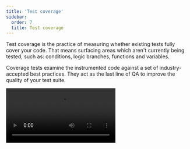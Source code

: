 ```yaml
---
title: 'Test coverage'
sidebar:
  order: 7
  title: Test coverage
---
```


Test coverage is the practice of measuring whether existing tests fully cover your code. That means surfacing areas which aren't currently being tested, such as: conditions, logic branches, functions and variables.

Coverage tests examine the instrumented code against a set of industry-accepted best practices. They act as the last line of QA to improve the quality of your test suite.

<Video src="../_assets/writing-tests/component-test-coverage-whitebg.mp4" />

<If renderer={['react', 'vue', 'svelte']}>

## With Storybook Test

When you run component tests with the [Vitest addon](./vitest-addon.mdx), it can generate a coverage report. The result is summarized in the testing module, showing the percentage of statements covered by your tested stories.

![Screenshot of test module, expanded, showing coverage result](../_assets/writing-tests/addon-test-module-coverage-summary.png)

### Set up

Coverage is included in the Vitest addon and, when enabled, will be calculated when running component tests for your project. To enable coverage, press the edit button (pencil icon) in the testing module and toggle coverage on:

![Screenshot of test module, expanded, showing coverage toggle](../_assets/writing-tests/addon-test-module-edit-coverage.png)

Before coverage can be calculated, you may need to install a support package corresponding to your [coverage provider](#coverage-provider):


{/* prettier-ignore-start */}

<CodeSnippets path="vitest-plugin-install-coverage-support-packages.md" />

{/* prettier-ignore-end */}

### Usage

Because coverage is built into the Vitest addon, you can use it everywhere you run your tests.

#### Storybook UI

When you enable coverage in the Storybook UI, the coverage report will be generated and summarized in the testing module after you run your tests. You can see the percentage of statements covered by your tested stories, as well as whether the coverage meets the [watermarks](#watermarks).

Additionally, the full coverage report will be served at the `/coverage/index.html` route of your running Storybook.

<Callout variant="info" icon="⚠️">

It's important to understand that the coverage reported in the Storybook UI has three important limitations:

1. Coverage is calculated using the stories you've written, not the entire codebase. In other words, it will not include any other Vitest tests.
2. Coverage can only be calculated for all stories in your project, not for an individual story or a group of stories.
3. Coverage is not calculated while watch mode is activated. When coverage is enabled, enabling watch mode will disable coverage.

</Callout>

#### CLI

Like the rest of Storybook Test, coverage is built on top of Vitest. Which means you can generate a coverage report using the [Vitest CLI](https://vitest.dev/guide/cli.html).

Assuming you run your tests with a package script like this:

```json title="package.json"
{
  "scripts": {
    "test-storybook": "vitest --project=storybook"
  }
}
```

Then you can generate a coverage report with:

{/* prettier-ignore-start */}

<CodeSnippets path="vitest-plugin-run-with-coverage.md" />

{/* prettier-ignore-end */}

The coverage report will be saved to the [configured coverage reports directory](https://vitest.dev/config/#coverage-reportsdirectory) (`./coverage`, by default) in your project.

<Callout variant="info">

The above command will only calculate coverage for the stories you've written, not the entire codebase.

Because coverage is most accurate when accounting for all tests in your project, you can also run coverage for all tests in your project with:

```sh
npx vitest --coverage
```

</Callout>

#### Editor extension

Coverage is also available through Vitest's [IDE integrations](https://vitest.dev/guide/ide.html). You can calculate and display coverage results directly in your editor.

![Screenshot of test coverage in VSCode](../_assets/writing-tests/vitest-plugin-vscode-coverage.png)

<Callout variant="info">

Note that this coverage will include _all_ tests in your project, not just the stories you've written.

</Callout>

#### CI

To generate coverage reports in your CI pipeline, you can use the [CLI](#cli).

For example, here's a simplified GitHub Actions workflow that runs your tests and generates a coverage report:

```yaml title=".github/workflows/test-storybook.yml"
name: Storybook Tests
on: push
jobs:
  test:
    steps:
      - uses: actions/checkout@v4
      - uses: actions/setup-node@v4
        with:
          node-version: '20.x'
      - name: Install dependencies
        run: yarn
      - name: Run Storybook tests
        run: yarn test-storybook --coverage
```

For more on testing in CI, see the [Vitest addon docs](./vitest-addon.mdx#ci).

### Configuration

#### Coverage provider

You can choose which provider, [v8](https://v8.dev/blog/javascript-code-coverage) (default) or [Istanbul](https://istanbul.js.org/), to use for coverage calculation by setting the `coverage.provider` option in your Vitest config:

```ts title="vitest.config.ts"
import { defineConfig } from 'vitest/config';

export default defineConfig({
  // ...
  test: {
    // ...
    coverage: {
      // ...
      provider: 'istanbul', // 'v8' is the default
    },
  },
});
```

#### Watermarks

Both coverage providers support [watermarks](https://vitest.dev/config/#coverage-watermarks), which are threshold values for coverage. The low watermark is the minimum coverage required to pass the test, and the high watermark is the minimum coverage required to be considered good. A coverage percentage between the low and high watermarks will be considered acceptable but not ideal.

In the testing module, the coverage summary will show the percentage of statements covered by your tested stories, as well as whether the coverage meets the watermarks. Below the low watermark, the icon will be red, between the low and high watermarks, it will be orange, and above the high watermark, it will be green.

![Screenshot of test module, expanded, showing coverage result](../_assets/writing-tests/addon-test-module-coverage-summary.png)

To configure the watermarks, you can adjust the Vitest config:

```ts title="vitest.config.ts"
import { defineConfig } from 'vitest/config';

export default defineConfig({
  // ...
  test: {
    // ...
    coverage: {
      // ...
      watermarks: {
        // These are the default values
        statements: [50, 80],
      },
    },
  },
});
```

#### Additional configuration

You can find more configuration options for coverage in the [Vitest documentation](https://vitest.dev/config/#coverage).

When calculating coverage in the Storybook UI, the following options are always ignored:

- `enabled`
- `clean`
- `cleanOnRerun`
- `reportOnFailure`
- `reporter`
- `reportsDirectory`

</If>

## With the coverage addon

Storybook also provides a [coverage addon](https://storybook.js.org/addons/@storybook/addon-coverage). It is powered by [Istanbul](https://istanbul.js.org/), which allows out-of-the-box code instrumentation for the most commonly used frameworks and builders in the JavaScript ecosystem.

### Set up

Engineered to work alongside modern testing tools (e.g., [Playwright](https://playwright.dev/)), the coverage addon automatically instruments your code and generates code coverage data. For an optimal experience, we recommend using the [test runner](./test-runner.mdx) alongside the coverage addon to run your tests.

Run the following command to install the addon.

{/* prettier-ignore-start */}

<CodeSnippets path="storybook-coverage-addon-install.md" />

<Callout variant="info">

The CLI's [`add`](../api/cli-options.mdx#add) command automates the addon's installation and setup. To install it manually, see our [documentation](../addons/install-addons.mdx#manual-installation) on how to install addons.

</Callout>

Start your Storybook with:

{/* prettier-ignore-start */}

<CodeSnippets path="storybook-run-dev.md" />

{/* prettier-ignore-end */}

Finally, open a new terminal window and run the test-runner with:

{/* prettier-ignore-start */}

<CodeSnippets path="test-runner-coverage.md" />

{/* prettier-ignore-end */}

![Coverage test output](../_assets/writing-tests/test-runner-coverage-result.png)

### Configure

By default, the [`@storybook/addon-coverage`](https://storybook.js.org/addons/@storybook/addon-coverage) offers zero-config support for Storybook and instruments your code via [`istanbul-lib-instrument`](https://www.npmjs.com/package/istanbul-lib-instrument) for [Webpack](https://webpack.js.org/), or [`vite-plugin-istanbul`](https://github.com/iFaxity/vite-plugin-istanbul) for [Vite](https://vitejs.dev/). However, you can extend your Storybook configuration file (i.e., `.storybook/main.js|ts`) and provide additional options to the addon. Listed below are the available options divided by builder and examples of how to use them.

{/* prettier-ignore-start */}

<CodeSnippets path="storybook-coverage-addon-config-options.md" />

{/* prettier-ignore-end */}

<details>
<summary>Vite options</summary>

| Options           | Description                                                                                                                                                                                                                                        | Type                        |
| ---------------------- | -------------------------------------------------------------------------------------------------------------------------------------------------------------------------------------------------------------------------------------------------- | --------------------------- |
| `checkProd`            | Configures the plugin to skip instrumentation in production environments<br />`options: { istanbul: { checkProd: true,}}`                                                                                                                           | `boolean`                   |
| `cwd`                  | Configures the working directory for the coverage tests.<br />Defaults to `process.cwd()`<br />`options: { istanbul: { cwd: process.cwd(),}}`                                                                                                        | `string`                    |
| `cypress`              | Replaces the `VITE_COVERAGE` environment variable with `CYPRESS_COVERAGE`.<br />Requires Cypress's [code coverage](https://docs.cypress.io/guides/tooling/code-coverage)<br />`options: { istanbul: { cypress: true,}}`                              | `boolean`                   |
| `exclude`              | Overrides the [default exclude list](https://github.com/storybookjs/addon-coverage/blob/main/src/constants.ts) with the provided list of files or directories to exclude from coverage<br />`options: { istanbul: { exclude: ['**/stories/**'],}}`  | `Array<String>` or `string` |
| `extension`            | Extends the [default extension list](https://github.com/storybookjs/addon-coverage/blob/main/src/constants.ts) with the provided list of file extensions to include in coverage<br />`options: { istanbul: { extension: ['.js', '.cjs', '.mjs'],}}` | `Array<String>` or `string` |
| `forceBuildInstrument` | Configures the plugin to add instrumentation in build mode <br />`options: { istanbul: { forceBuildInstrument: true,}}`                                                                                                                             | `boolean`                   |
| `include`              | Select the files to collect coverage<br />`options: { istanbul: { include: ['**/stories/**'],}}`                                                                                                                                                    | `Array<String>` or `string` |
| `nycrcPath`            | Defines the relative path for the existing nyc [configuration file](https://github.com/istanbuljs/nyc?tab=readme-ov-file#configuration-files)<br />`options: { istanbul: { nycrcPath: '../nyc.config.js',}}`                                        | `string`                    |
| `requireEnv`           | Overrides the `VITE_COVERAGE` environment variable's value by granting access to the `env` variables<br />`options: { istanbul: { requireEnv: true,}}`                                                                                              | `boolean`                   |

</details>

<details>
<summary>Webpack 5 options</summary>

| Options      | Description                                                                                                                                                                                                                                        | Type                        |
| ---------------------- | -------------------------------------------------------------------------------------------------------------------------------------------------------------------------------------------------------------------------------------------------- | --------------------------- |
| `autoWrap`             | Provides support for top-level return statements by wrapping the program code in a function<br />`options: { istanbul: { autoWrap: true,}}`                                                                                                         | `boolean`                   |
| `compact`              | Condenses the output of the instrumented code. Useful for debugging<br />`options: { istanbul: { compact: false,}}`                                                                                                                                 | `boolean`                   |
| `coverageVariable`     | Defines the global variable name that Istanbul will use to store coverage results<br />`options: { istanbul: { coverageVariable: '__coverage__',}}`                                                                                                 | `string`                    |
| `cwd`                  | Configures the working directory for the coverage tests.<br />Defaults to `process.cwd()`<br />`options: { istanbul: { cwd: process.cwd(),}}`                                                                                                        | `string`                    |
| `debug`                | Enables the debug mode for additional logging information during the instrumentation process<br />`options: { istanbul: { debug: true,}}`                                                                                                           | `boolean`                   |
| `esModules`            | Enables support for ES Module syntax<br />`options: { istanbul: { esModules: true,}}`                                                                                                                                                               | `boolean`                   |
| `exclude`              | Overrides the [default exclude list](https://github.com/storybookjs/addon-coverage/blob/main/src/constants.ts) with the provided list of files or directories to exclude from coverage<br />`options: { istanbul: { exclude: ['**/stories/**'],}}`  | `Array<String>` or `string` |
| `extension`            | Extends the [default extension list](https://github.com/storybookjs/addon-coverage/blob/main/src/constants.ts) with the provided list of file extensions to include in coverage<br />`options: { istanbul: { extension: ['.js', '.cjs', '.mjs'],}}` | `Array<String>` or `string` |
| `include`              | Select the files to collect coverage<br />`options: { istanbul: { include: ['**/stories/**'],}}`                                                                                                                                                    | `Array<String>` or `string` |
| `nycrcPath`            | Defines the relative path for the existing nyc [configuration file](https://github.com/istanbuljs/nyc?tab=readme-ov-file#configuration-files)<br />`options: { istanbul: { nycrcPath: '../nyc.config.js',}}`                                        | `string`                    |
| `preserveComments`     | Includes comments in the instrumented code<br />`options: { istanbul: { preserveComments: true,}}`                                                                                                                                                  | `boolean`                   |
| `produceSourceMap`     | Configures Instanbul to generate a source map for the instrumented code<br />`options: { istanbul: { produceSourceMap: true,}}`                                                                                                                     | `boolean`                   |
| `sourceMapUrlCallback` | Defines a callback function invoked with the filename and the source map URL when a source map is generated<br />`options: { istanbul: { sourceMapUrlCallback: (filename, url) => {},}}`                                                            | `function`                  |

</details>

### What about other coverage reporting tools?

Out of the box, code coverage tests work seamlessly with Storybook's test-runner and the [`@storybook/addon-coverage`](https://storybook.js.org/addons/@storybook/addon-coverage). However, that doesn't mean you can't use additional reporting tools (e.g., [Codecov](https://about.codecov.io/)). For instance, if you're working with [LCOV](https://wiki.documentfoundation.org/Development/Lcov), you can use the generated output (in `coverage/storybook/coverage-storybook.json`) and create your own report with:

{/* prettier-ignore-start */}

<CodeSnippets path="storybook-coverage-report-lcov.md" />

{/* prettier-ignore-end */}

***

### Troubleshooting

#### Run test coverage in other frameworks

If you intend on running coverage tests in frameworks with special files like Vue 3 or Svelte, you'll need to adjust your configuration and enable the required file extensions. For example, if you're using Vue, you'll need to add the following to your nyc configuration file (i.e., `.nycrc.json` or `nyc.config.js`):

{/* prettier-ignore-start */}

<CodeSnippets path="storybook-coverage-report-vue.md" />

{/* prettier-ignore-end */}

#### The coverage addon doesn't support optimized builds

If you generated a production build optimized for performance with the [`--test`](../sharing/publish-storybook.mdx#customizing-the-build-for-performance) flag, and you're using the coverage addon to run tests against your Storybook, you may run into a situation where the coverage addon doesn't instrument your code. This is due to how the flag works, as it removes addons that have an impact on performance (e.g., [`Docs`](../writing-docs/index.mdx), [coverage addon](https://storybook.js.org/addons/@storybook/addon-coverage)). To resolve this issue, you'll need to adjust your Storybook configuration file (i.e., `.storybook/main.js|ts`) and include the [`disabledAddons`](../api/main-config/main-config-build.mdx#testdisabledaddons) option to allow the addon to run tests at the expense of a slower build.

{/* prettier-ignore-start */}

<CodeSnippets path="storybook-coverage-addon-optimized-config.md" />

{/* prettier-ignore-end */}

#### The coverage addon doesn't support instrumented code

As the [coverage addon](https://storybook.js.org/addons/@storybook/addon-coverage) is based on Webpack5 loaders and Vite plugins for code instrumentation, frameworks that don't rely upon these libraries (e.g., Angular configured with Webpack), will require additional configuration to enable code instrumentation. In that case, you can refer to the following [repository](https://github.com/yannbf/storybook-coverage-recipes) for more information.

**Learn about other UI tests**

* [Component tests](./component-testing.mdx) for user behavior simulation
* [Visual tests](./visual-testing.mdx) for appearance
* [Accessibility tests](./accessibility-testing.mdx) for accessibility
* [Snapshot tests](./snapshot-testing/snapshot-testing.mdx) for rendering errors and warnings
* [Test runner](./test-runner.mdx) to automate test execution
* Test coverage for measuring code coverage
* [End-to-end tests](./import-stories-in-tests/stories-in-end-to-end-tests.mdx) for simulating real user scenarios
* [Unit tests](./import-stories-in-tests/stories-in-unit-tests.mdx) for functionality

